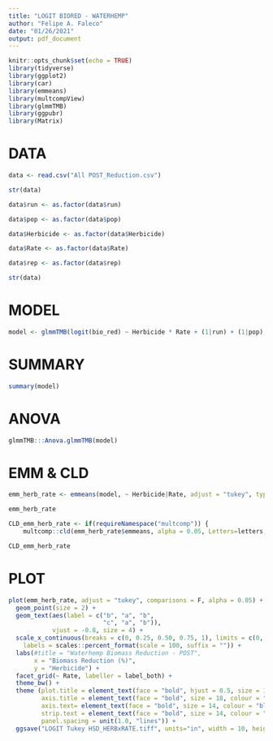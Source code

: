 ```yaml
---
title: "LOGIT BIORED - WATERHEMP"
author: "Felipe A. Faleco"
date: "01/26/2021"
output: pdf_document
---
```


```r

knitr::opts_chunk$set(echo = TRUE)
library(tidyverse)
library(ggplot2)
library(car)
library(emmeans)
library(multcompView)
library(glmmTMB)
library(ggpubr)
library(Matrix)

```


# DATA

```r

data <- read.csv("All POST_Reduction.csv")

str(data)

data$run <- as.factor(data$run)

data$pop <- as.factor(data$pop)

data$Herbicide <- as.factor(data$Herbicide)

data$Rate <- as.factor(data$Rate)

data$rep <- as.factor(data$rep)

str(data)

```


# MODEL

```r

model <- glmmTMB(logit(bio_red) ~ Herbicide * Rate + (1|run) + (1|pop), data = data, family = "gaussian")


```


# SUMMARY

```r

summary(model)

```


# ANOVA

```r

glmmTMB:::Anova.glmmTMB(model)

```


# EMM & CLD

```r

emm_herb_rate <- emmeans(model, ~ Herbicide|Rate, adjust = "tukey", type = "response", contr = "pairwise")

emm_herb_rate

CLD_emm_herb_rate <- if(requireNamespace("multcomp")) {
    multcomp::cld(emm_herb_rate$emmeans, alpha = 0.05, Letters=letters, adjust="tukey", reversed = TRUE)}

CLD_emm_herb_rate

```


# PLOT

```r


plot(emm_herb_rate, adjust = "tukey", comparisons = F, alpha = 0.05) + 
  geom_point(size = 2) +
  geom_text(aes(label = c("b", "a", "b", 
                          "c", "a", "b")),
            vjust = -0.8, size = 4) +
  scale_x_continuous(breaks = c(0, 0.25, 0.50, 0.75, 1), limits = c(0, 1),
    labels = scales::percent_format(scale = 100, suffix = "")) +
  labs(#title = "Waterhemp Biomass Reduction - POST", 
       x = "Biomass Reduction (%)", 
       y = "Herbicide") +
  facet_grid(~ Rate, labeller = label_both) +
  theme_bw() + 
  theme (plot.title = element_text(face = "bold", hjust = 0.5, size = 18, colour = "darkgreen"), 
         axis.title = element_text(face = "bold", size = 18, colour = "darkgreen"), 
         axis.text= element_text(face = "bold", size = 14, colour = "black"),
         strip.text = element_text(face = "bold", size = 14, colour = "black"),
         panel.spacing = unit(1.0, "lines")) +
  ggsave("LOGIT Tukey HSD_HERBxRATE.tiff", units="in", width = 10, height = 4, dpi = 600, compression = "lzw")


```


